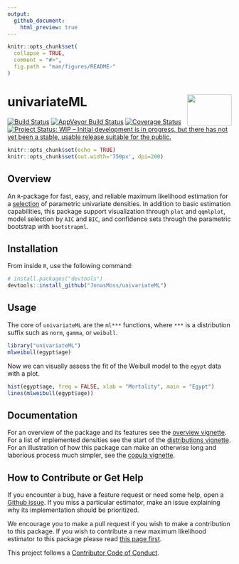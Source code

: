 ```yaml
---
output:
  github_document:
    html_preview: true
---
```


<!-- README.md is generated from README.Rmd. Please edit that file -->

```r
knitr::opts_chunk$set(
  collapse = TRUE,
  comment = "#>",
  fig.path = "man/figures/README-"
)
```

# univariateML <img src="man/figures/logo.png" align="right" width="100" height="70" />
[![Build Status](https://travis-ci.org/JonasMoss/univariateML.svg?branch=master)](https://travis-ci.org/JonasMoss/univariateML)
[![AppVeyor Build Status](https://ci.appveyor.com/api/projects/status/github/JonasMoss/univariateML?branch=master&svg=true)](https://ci.appveyor.com/project/JonasMoss/univariateML)
[![Coverage Status](https://codecov.io/gh/JonasMoss/univariateML/branch/master/graph/badge.svg)](https://codecov.io/gh/JonasMoss/univariateML?branch=master)
[![Project Status: WIP – Initial development is in progress, but there has not yet been a stable, usable release suitable for the public.](https://www.repostatus.org/badges/latest/wip.svg)](https://www.repostatus.org/#wip)

<!-- [![Project Status: Active – The project has reached a stable, usable state and is being actively developed.](https://www.repostatus.org/badges/latest/active.svg)](https://www.repostatus.org/#active)` -->

```r
knitr::opts_chunk$set(echo = TRUE)
knitr::opts_chunk$set(out.width='750px', dpi=200)
```

## Overview
An `R`-package for fast, easy, and reliable maximum likelihood estimation for a 
[selection](/vignettes/distributions.html) of parametric univariate densities. In addition to basic estimation capabilities,
this package support visualization through `plot` and `qqmlplot`, model selection
by `AIC` and `BIC`, and confidence sets through the parametric bootstrap with
`bootstrapml`.

## Installation
From inside `R`, use the following command:
```r
# install.packages("devtools")
devtools::install_github("JonasMoss/univariateML")
```

## Usage

The core of `univariateML` are the `ml***` functions, where `***` is a 
distribution suffix such as `norm`, `gamma`, or `weibull`.

```R
library("univariateML")
mlweibull(egypt$age)
```

Now we can visually assess the fit of the Weibull model to the `egypt` data with
a plot.

```R
hist(egypt$age, freq = FALSE, xlab = "Mortality", main = "Egypt")
lines(mlweibull(egypt$age))
```

## Documentation
For an overview of the package and its features see the 
[overview vignette](https://univariateml.netlify.com/articles/overview.html). For a list of implemented 
densities see the start of the [distributions vignette](https://univariateml.netlify.com/articles/distributions.html). 
For an illustration of how this package can make an otherwise long and laborious process
much simpler, see the [copula vignette](https://univariateml.netlify.com/articles/copula.html).

## How to Contribute or Get Help
If you encounter a bug, have a feature request or need some help, open a [Github issue](https://github.com/JonasMoss/univariateML/issues). 
If you miss a particular estimator, make an issue explaining why its implementation should be prioritized. 

We encourage you to make a pull request if you wish to make a contribution to this package. 
If you wish to contribute a new maximum likelihood estimator to this package please read [this page first](https://github.com/JonasMoss/univariateML/wiki/Adding-New-Densities). 

This project follows a [Contributor Code of Conduct](/CODE-OF-CONDUCT.md).